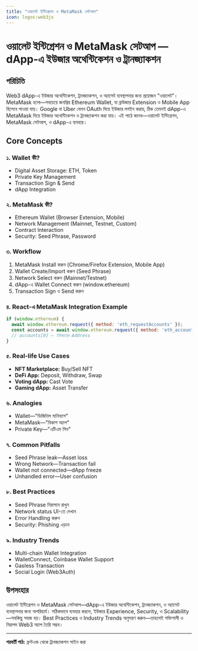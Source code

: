 ```yaml
---
title: "ওয়ালেট ইন্টিগ্রেশন ও MetaMask সেটআপ"
icon: logos:web3js
---
```


# ওয়ালেট ইন্টিগ্রেশন ও MetaMask সেটআপ — dApp-এ ইউজার অথেন্টিকেশন ও ট্রানজ্যাকশন

## পরিচিতি

Web3 dApp-এ ইউজার অথেন্টিকেশন, ট্রানজ্যাকশন, ও অ্যাসেট ব্যবস্থাপনার জন্য প্রয়োজন "ওয়ালেট"। MetaMask হলো—সবচেয়ে জনপ্রিয় Ethereum Wallet, যা ব্রাউজার Extension ও Mobile App হিসেবে পাওয়া যায়। Google বা Uber যেমন OAuth দিয়ে ইউজার লগইন করায়, ঠিক তেমনই dApp-এ MetaMask দিয়ে ইউজার অথেন্টিকেশন ও ট্রানজ্যাকশন করা যায়। এই পাঠে জানব—ওয়ালেট ইন্টিগ্রেশন, MetaMask সেটআপ, ও dApp-এ ব্যবহার।

## Core Concepts

### ১. Wallet কী?
- Digital Asset Storage: ETH, Token
- Private Key Management
- Transaction Sign & Send
- dApp Integration

### ২. MetaMask কী?
- Ethereum Wallet (Browser Extension, Mobile)
- Network Management (Mainnet, Testnet, Custom)
- Contract Interaction
- Security: Seed Phrase, Password

### ৩. Workflow
1. MetaMask Install করুন (Chrome/Firefox Extension, Mobile App)
2. Wallet Create/Import করুন (Seed Phrase)
3. Network Select করুন (Mainnet/Testnet)
4. dApp-এ Wallet Connect করুন (window.ethereum)
5. Transaction Sign ও Send করুন

### ৪. React-এ MetaMask Integration Example
```javascript
if (window.ethereum) {
  await window.ethereum.request({ method: 'eth_requestAccounts' });
  const accounts = await window.ethereum.request({ method: 'eth_accounts' });
  // accounts[0] — ইউজারের Address
}
```

### ৫. Real-life Use Cases
- **NFT Marketplace:** Buy/Sell NFT
- **DeFi App:** Deposit, Withdraw, Swap
- **Voting dApp:** Cast Vote
- **Gaming dApp:** Asset Transfer

### ৬. Analogies
- Wallet—"ডিজিটাল মানিব্যাগ"
- MetaMask—"বিকাশ অ্যাপ"
- Private Key—"এটিএম পিন"

### ৭. Common Pitfalls
- Seed Phrase leak—Asset loss
- Wrong Network—Transaction fail
- Wallet not connected—dApp freeze
- Unhandled error—User confusion

### ৮. Best Practices
- Seed Phrase নিরাপদে রাখুন
- Network status UI-তে দেখান
- Error Handling করুন
- Security: Phishing এড়ান

### ৯. Industry Trends
- Multi-chain Wallet Integration
- WalletConnect, Coinbase Wallet Support
- Gasless Transaction
- Social Login (Web3Auth)

## উপসংহার

ওয়ালেট ইন্টিগ্রেশন ও MetaMask সেটআপ—dApp-এ ইউজার অথেন্টিকেশন, ট্রানজ্যাকশন, ও অ্যাসেট ব্যবস্থাপনার জন্য অপরিহার্য। সঠিকভাবে ব্যবহার করলে, ইউজার Experience, Security, ও Scalability—সবকিছু সহজ হয়। Best Practices ও Industry Trends অনুসরণ করুন—তাহলেই শক্তিশালী ও নিরাপদ Web3 অ্যাপ তৈরি সম্ভব।

---

**পরবর্তী পাঠ:** ফ্রন্টএন্ড থেকে ট্রানজ্যাকশন সাইন করা
